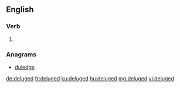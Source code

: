 ==English==

===Verb===
{{head|en|verb form}}

# {{en-past of|deluge}}

===Anagrams===
* [[duledge#English|duledge]]

[[de:deluged]]
[[fr:deluged]]
[[ku:deluged]]
[[hu:deluged]]
[[mg:deluged]]
[[vi:deluged]]